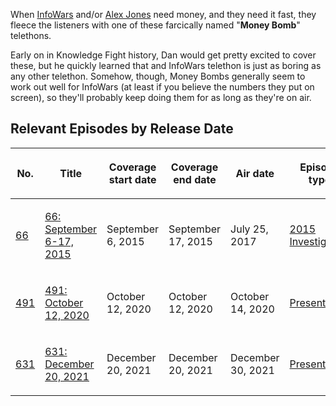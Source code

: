 When [[InfoWars]] and/or [[Alex Jones]] need money, and they need it fast, they fleece the listeners with one of these farcically named "'''Money Bomb'''" telethons.

Early on in Knowledge Fight history, Dan would get pretty excited to cover these, but he quickly learned that and InfoWars telethon is just as boring as any other telethon. Somehow, though, Money Bombs generally seem to work out well for InfoWars (at least if you believe the numbers they put on screen), so they'll probably keep doing them for as long as they're on air.

==Relevant Episodes by Release Date==
{| class="fandom-table"
!No.
!Title
!Coverage
start date
!Coverage
end date
!Air date
!Episode type
|-
|[[66: September 6-17, 2015|66]]
|[[66: September 6-17, 2015]]
|September 6, 2015
|September 17, 2015
|July 25, 2017
|[[:Category:2015 Investigation|2015 Investigation]]
|-
|[[491: October 12, 2020|491]]
|[[491: October 12, 2020]]
|October 12, 2020
|October 12, 2020
|October 14, 2020
|[[:Category:Present Day|Present Day]]
|-
|[[631: December 20, 2021|631]]
|[[631: December 20, 2021]]
|December 20, 2021
|December 20, 2021
|December 30, 2021
|[[:Category:Present Day|Present Day]]
|}
